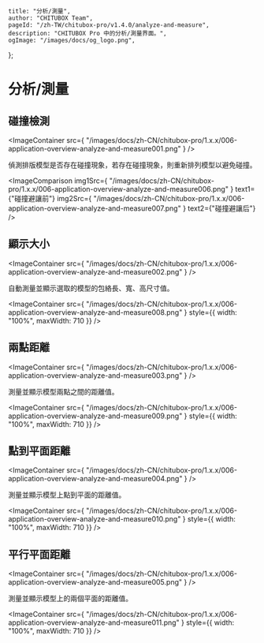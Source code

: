 	title: "分析/測量",
	author: "CHITUBOX Team",
	pageId: "/zh-TW/chitubox-pro/v1.4.0/analyze-and-measure",
	description: "CHITUBOX Pro 中的分析/測量界面。",
	ogImage: "/images/docs/og_logo.png",
};

# 分析/測量

## 碰撞檢測

<ImageContainer
	src={
		"/images/docs/zh-CN/chitubox-pro/1.x.x/006-application-overview-analyze-and-measure001.png"
	}
/>

偵測排版模型是否存在碰撞現象，若存在碰撞現象，則重新排列模型以避免碰撞。

<ImageComparison
	img1Src={
		"/images/docs/zh-CN/chitubox-pro/1.x.x/006-application-overview-analyze-and-measure006.png"
	}
	text1={"碰撞避讓前"}
	img2Src={
		"/images/docs/zh-CN/chitubox-pro/1.x.x/006-application-overview-analyze-and-measure007.png"
	}
	text2={"碰撞避讓后"}
/>

## 顯示大小

<ImageContainer
	src={
		"/images/docs/zh-CN/chitubox-pro/1.x.x/006-application-overview-analyze-and-measure002.png"
	}
/>

自動測量並顯示選取的模型的包絡長、寬、高尺寸值。

<ImageContainer
	src={
		"/images/docs/zh-CN/chitubox-pro/1.x.x/006-application-overview-analyze-and-measure008.png"
	}
	style={{ width: "100%", maxWidth: 710 }}
/>

## 兩點距離

<ImageContainer
	src={
		"/images/docs/zh-CN/chitubox-pro/1.x.x/006-application-overview-analyze-and-measure003.png"
	}
/>

測量並顯示模型兩點之間的距離值。

<ImageContainer
	src={
		"/images/docs/zh-CN/chitubox-pro/1.x.x/006-application-overview-analyze-and-measure009.png"
	}
	style={{ width: "100%", maxWidth: 710 }}
/>

## 點到平面距離

<ImageContainer
	src={
		"/images/docs/zh-CN/chitubox-pro/1.x.x/006-application-overview-analyze-and-measure004.png"
	}
/>

測量並顯示模型上點到平面的距離值。

<ImageContainer
	src={
		"/images/docs/zh-CN/chitubox-pro/1.x.x/006-application-overview-analyze-and-measure010.png"
	}
	style={{ width: "100%", maxWidth: 710 }}
/>

## 平行平面距離

<ImageContainer
	src={
		"/images/docs/zh-CN/chitubox-pro/1.x.x/006-application-overview-analyze-and-measure005.png"
	}
/>

測量並顯示模型上的兩個平面的距離值。

<ImageContainer
	src={
		"/images/docs/zh-CN/chitubox-pro/1.x.x/006-application-overview-analyze-and-measure011.png"
	}
	style={{ width: "100%", maxWidth: 710 }}
/>
